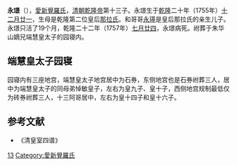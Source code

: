 '''永璟'''（{{bd|1756年|1月22日|1757年|9月7日}}），[[愛新覺羅氏|愛新覺羅氏]]，[[清朝|清朝]][[乾隆帝|乾隆帝]]第十三子。永璟生于[[乾隆|乾隆]]二十年（1755年）[[十二月廿一|十二月廿一]]，生母是乾隆第二位皇后[[清高宗继皇后|那拉氏]]。和哥哥[[永璂|永璂]]是皇后那拉氏的亲生儿子。永璟只活了19个月，乾隆二十二年（1757年）[[七月廿四|七月廿四]]，永璟病死。祔葬于朱华山嫡兄端慧皇太子的园寝内。

==端慧皇太子园寝==
园寝内有三座地宫，端慧皇太子地宫居中为石券，东侧地宫也是石券祔葬三人，居中为端慧皇太子的同母弟悼敏皇子，左右为皇九子、皇十子，西侧地宫规制最低仅为砖券祔葬三人，十三阿哥居中，左右为皇十四子和皇十六子。

==参考文献==
*《清皇室四谱》
{{清朝人物小作品}}
{{清高宗皇室}}
[[Category:清高宗皇子|13]]
[[Category:愛新覺羅氏|Category:愛新覺羅氏]]
